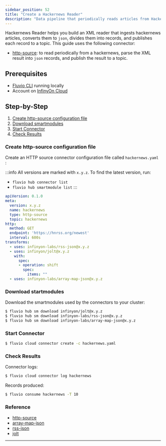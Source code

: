 ```yaml
---
sidebar_position: 52
title: "Create a Hackernews Reader"
description: "Data pipeline that periodically reads articles from Hackernews and publishes them on a topic."
---
```


Hackernews Reader helps you build an XML reader that ingests hackernews articles, converts them to `json`, divides them into records, and publishes each record to a topic. This guide uses the following connector:

* [http-source]: to read periodically from a hackernews, parse the XML result into `json` records, and publish the result to a topic.

## Prerequisites

* [Fluvio CLI] running locally
* Account on [InfinyOn Cloud]

## Step-by-Step

1. [Create http-source configuration file](#create-http-source-configuration-file)
2. [Download smartmodules](#download-startmodules)
3. [Start Connector](#start-connector)
4. [Check Results](#check-results)

### Create http-source configuration file

Create an HTTP source connector configuration file called `hackernews.yaml` :

:::info
All versions are marked with `x.y.z`. To find the latest version, run:
*  `fluvio hub connector list`
*  `fluvio hub smartmodule list`
:::

```yaml
apiVersion: 0.1.0
meta:
  version: x.y.z
  name: hackernews
  type: http-source
  topic: hackernews
http:
  method: GET
  endpoint: 'https://hnrss.org/newest'
  interval: 600s
transforms:
  - uses: infinyon-labs/rss-json@x.y.z
  - uses: infinyon/jolt@x.y.z
    with:
      spec:
      - operation: shift
        spec:
          items: ""
  - uses: infinyon-labs/array-map-json@x.y.z
```

### Download startmodules

Download the smartmodules used by the connectors to your cluster:


```bash
$ fluvio hub sm download infinyon/jolt@x.y.z
$ fluvio hub sm download infinyon-labs/rss-json@x.y.z
$ fluvio hub sm download infinyon-labs/array-map-json@x.y.z
```

### Start Connector


```bash
$ fluvio cloud connector create -c hackernews.yaml
```

### Check Results

Connector logs:

```bash
$ fluvio cloud connector log hackernews
```

Records produced:

```bash
$ fluvio consume hackernews -T 10
```

### Reference

- [http-source]
- [array-map-json]
- [rss-json]
- [jolt]

---

[Fluvio CLI]: fluvio/quickstart.mdx#install-fluvio
[InfinyOn Cloud]: https://infinyon.cloud/ui/signup
[http-source]: https://github.com/infinyon/http-source-connector
[array-map-json]: https://github.com/infinyon/labs-array-map-json-sm
[rss-json]: https://github.com/infinyon/labs-rss-json-sm
[jolt]: https://github.com/infinyon/fluvio-jolt
